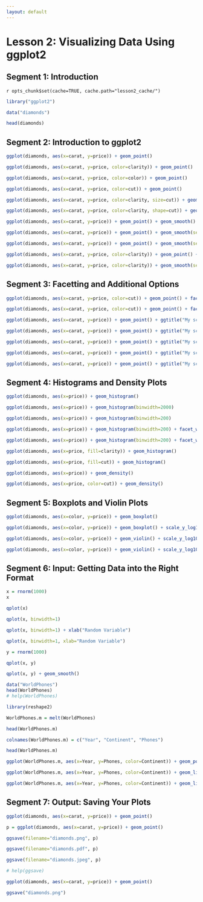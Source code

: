 ```yaml
---
layout: default
---
```


Lesson 2: Visualizing Data Using ggplot2
============

<a name="segment1"></a>

Segment 1: Introduction
------------

`r opts_chunk$set(cache=TRUE, cache.path="lesson2_cache/")`

```r
library("ggplot2")

data("diamonds")

head(diamonds)
```

<a name="segment2"></a>

Segment 2: Introduction to ggplot2
------------

```r
ggplot(diamonds, aes(x=carat, y=price)) + geom_point()

ggplot(diamonds, aes(x=carat, y=price, color=clarity)) + geom_point()

ggplot(diamonds, aes(x=carat, y=price, color=color)) + geom_point()

ggplot(diamonds, aes(x=carat, y=price, color=cut)) + geom_point()

ggplot(diamonds, aes(x=carat, y=price, color=clarity, size=cut)) + geom_point()

ggplot(diamonds, aes(x=carat, y=price, color=clarity, shape=cut)) + geom_point()

ggplot(diamonds, aes(x=carat, y=price)) + geom_point() + geom_smooth()

ggplot(diamonds, aes(x=carat, y=price)) + geom_point() + geom_smooth(se=FALSE)

ggplot(diamonds, aes(x=carat, y=price)) + geom_point() + geom_smooth(se=FALSE, method="lm")

ggplot(diamonds, aes(x=carat, y=price, color=clarity)) + geom_point() + geom_smooth(se=FALSE)

ggplot(diamonds, aes(x=carat, y=price, color=clarity)) + geom_smooth(se=FALSE)
```

<a name="segment3"></a>

Segment 3: Facetting and Additional Options
-------------

```r
ggplot(diamonds, aes(x=carat, y=price, color=cut)) + geom_point() + facet_wrap(~ clarity)

ggplot(diamonds, aes(x=carat, y=price, color=cut)) + geom_point() + facet_grid(color ~ clarity)

ggplot(diamonds, aes(x=carat, y=price)) + geom_point() + ggtitle("My scatter plot")

ggplot(diamonds, aes(x=carat, y=price)) + geom_point() + ggtitle("My scatter plot") + xlab("Weight (carats)")

ggplot(diamonds, aes(x=carat, y=price)) + geom_point() + ggtitle("My scatter plot") + xlab("Weight (carats)")

ggplot(diamonds, aes(x=carat, y=price)) + geom_point() + ggtitle("My scatter plot") + xlab("Weight (carats)") + xlim(0, 2)

ggplot(diamonds, aes(x=carat, y=price)) + geom_point() + ggtitle("My scatter plot") + xlab("Weight (carats)") + scale_y_log10()
```

<a name="segment4"></a>

Segment 4: Histograms and Density Plots
-------------

```r
ggplot(diamonds, aes(x=price)) + geom_histogram()

ggplot(diamonds, aes(x=price)) + geom_histogram(binwidth=2000)

ggplot(diamonds, aes(x=price)) + geom_histogram(binwidth=200)

ggplot(diamonds, aes(x=price)) + geom_histogram(binwidth=200) + facet_wrap(~ clarity)

ggplot(diamonds, aes(x=price)) + geom_histogram(binwidth=200) + facet_wrap(~ clarity, scale="free_y")

ggplot(diamonds, aes(x=price, fill=clarity)) + geom_histogram()

ggplot(diamonds, aes(x=price, fill=cut)) + geom_histogram()

ggplot(diamonds, aes(x=price)) + geom_density()

ggplot(diamonds, aes(x=price, color=cut)) + geom_density()
```

<a name="segment5"></a>

Segment 5: Boxplots and Violin Plots
-----------

```r
ggplot(diamonds, aes(x=color, y=price)) + geom_boxplot()

ggplot(diamonds, aes(x=color, y=price)) + geom_boxplot() + scale_y_log10()

ggplot(diamonds, aes(x=color, y=price)) + geom_violin() + scale_y_log10()

ggplot(diamonds, aes(x=color, y=price)) + geom_violin() + scale_y_log10() + facet_wrap(~ clarity)
```

<a name="segment6"></a>

Segment 6: Input: Getting Data into the Right Format
-----------

```r
x = rnorm(1000)
x

qplot(x)

qplot(x, binwidth=1)

qplot(x, binwidth=1) + xlab("Random Variable")

qplot(x, binwidth=1, xlab="Random Variable")

y = rnorm(1000)

qplot(x, y)

qplot(x, y) + geom_smooth()

data("WorldPhones")
head(WorldPhones)
# help(WorldPhones)

library(reshape2)

WorldPhones.m = melt(WorldPhones)

head(WorldPhones.m)

colnames(WorldPhones.m) = c("Year", "Continent", "Phones")

head(WorldPhones.m)

ggplot(WorldPhones.m, aes(x=Year, y=Phones, color=Continent)) + geom_point()

ggplot(WorldPhones.m, aes(x=Year, y=Phones, color=Continent)) + geom_line()

ggplot(WorldPhones.m, aes(x=Year, y=Phones, color=Continent)) + geom_line() + scale_y_log10()
```

<a name="segment7"></a>

Segment 7: Output: Saving Your Plots
-------------

```r
ggplot(diamonds, aes(x=carat, y=price)) + geom_point()

p = ggplot(diamonds, aes(x=carat, y=price)) + geom_point()

ggsave(filename="diamonds.png", p)

ggsave(filename="diamonds.pdf", p)

ggsave(filename="diamonds.jpeg", p)

# help(ggsave)

ggplot(diamonds, aes(x=carat, y=price)) + geom_point()

ggsave("diamonds.png")
```
